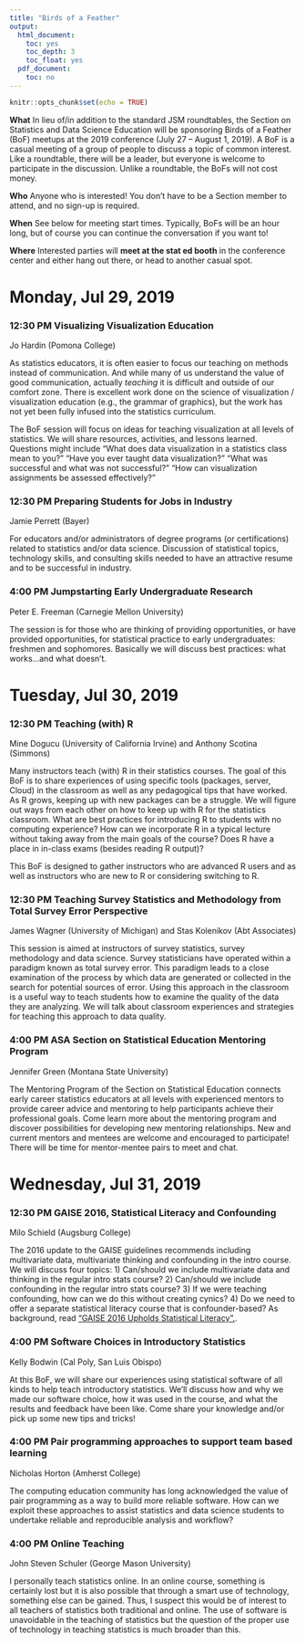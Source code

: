 ```yaml
---
title: "Birds of a Feather"
output:
  html_document:
    toc: yes
    toc_depth: 3
    toc_float: yes
  pdf_document:
    toc: no
---
```

\fontsize{12}{12}
\fontseries{m}
\selectfont

\setlength{\paperwidth}{8.5in}
\setlength{\paperheight}{11in}
\setlength{\voffset}{-0.5in}
\setlength{\textheight}{10.5in}
\setlength{\textwidth}{7.5in}
\pagenumbering{gobble}

```r
knitr::opts_chunk$set(echo = TRUE)
```

**What** In lieu of/in addition to the standard JSM roundtables, the Section on Statistics and Data Science Education will be sponsoring Birds of a Feather (BoF) meetups at the 2019 conference (July 27 – August 1, 2019). A BoF is a casual meeting of a group of people to discuss a topic of common interest. Like a roundtable, there will be a leader, but everyone is welcome to participate in the discussion. Unlike a roundtable, the BoFs will not cost money. 

**Who** Anyone who is interested! You don't have to be a Section member to attend, and no sign-up is required.  

**When** See below for meeting start times. Typically, BoFs will be an hour long, but of course you can continue the conversation if you want to!

**Where** Interested parties will **meet at the stat ed booth** in the conference center and either hang out there, or head to another casual spot. 



# Monday, Jul 29, 2019 

### 12:30 PM  **Visualizing Visualization Education** 
Jo Hardin (Pomona College) 

As statistics educators, it is often easier to focus our teaching on methods instead of communication.  And while many of us understand the value of good communication, actually *teaching* it is difficult and outside of our comfort zone.  There is excellent work done on the science of visualization / visualization education (e.g., the grammar of graphics), but the work has not yet been fully infused into the statistics curriculum.  

The BoF session will focus on ideas for teaching visualization at all levels of statistics.  We will share resources, activities, and lessons learned.   Questions might include "What does data visualization in a statistics class mean to you?" "Have you ever taught data visualization?" "What was successful and what was not successful?"  "How can visualization assignments be assessed effectively?"

### 12:30 PM **Preparing Students for Jobs in Industry** 
Jamie Perrett (Bayer)

For educators and/or administrators of degree programs (or certifications) related to statistics and/or data science. Discussion of statistical topics, technology skills, and consulting skills needed to have an attractive resume and to be successful in industry. 

### 4:00 PM **Jumpstarting Early Undergraduate Research** 
Peter E. Freeman (Carnegie Mellon University) 

The session is for those who are thinking of providing opportunities, or have provided opportunities, for statistical practice to early undergraduates: freshmen and sophomores. Basically we will discuss best practices: what works...and what doesn't.

# Tuesday, Jul 30, 2019 

### 12:30 PM **Teaching (with) R**
Mine Dogucu (University of California Irvine) and Anthony Scotina (Simmons) 

Many instructors teach (with) R in their statistics courses. The goal of this BoF is to share experiences of using specific tools (packages, server, Cloud) in the classroom as well as any pedagogical tips that have worked. As R grows, keeping up with new packages can be a struggle. We will figure out ways from each other on how to keep up with R for the statistics classroom.  What are best practices for introducing R to students with no computing experience? How can we incorporate R in a typical lecture without taking away from the main goals of the course? Does R have a place in in-class exams (besides reading R output)?

This BoF is designed to gather instructors who are advanced R users and as well as instructors who are new to R or considering switching to R.

### 12:30 PM **Teaching Survey Statistics and Methodology from Total Survey Error Perspective**
James Wagner (University of Michigan) and Stas Kolenikov (Abt Associates)

This session is aimed at instructors of survey statistics, survey methodology and data science. Survey statisticians have operated within a paradigm known as total survey error. This paradigm leads to a close examination of the process by which data are generated or collected in the search for potential sources of error. Using this approach in the classroom is a useful way to teach students how to examine the quality of the data they are analyzing. We will talk about classroom experiences and strategies for teaching this approach to data quality.

### 4:00 PM **ASA Section on Statistical Education Mentoring Program**
Jennifer Green (Montana State University)

The Mentoring Program of the Section on Statistical Education connects early career statistics educators at all levels with experienced mentors to provide career advice and mentoring to help participants achieve their professional goals. Come learn more about the mentoring program and discover possibilities for developing new mentoring relationships. New and current mentors and mentees are welcome and encouraged to participate! There will be time for mentor-mentee pairs to meet and chat.

# Wednesday, Jul 31, 2019

### 12:30 PM **GAISE 2016, Statistical Literacy and Confounding**
Milo Schield (Augsburg College)

The 2016 update to the GAISE guidelines recommends including multivariate data, multivariate thinking and confounding in the intro course.   We will discuss four topics: 1) Can/should we include multivariate data and thinking in the regular intro stats course?   2)  Can/should we include confounding in the regular intro stats course?  3)  If we were teaching confounding, how can we do this without creating cynics?  4) Do we need to offer a separate statistical literacy course that is confounder-based?    As background, read ["GAISE 2016 Upholds Statistical Literacy".](www.statlit.org/pdf/2017-Schield-SERJ.pdf). 

### 4:00 PM **Software Choices in Introductory Statistics**
Kelly Bodwin (Cal Poly, San Luis Obispo) 

At this BoF, we will share our experiences using statistical software of all kinds to help teach introductory statistics.  We'll discuss how and why we made our software choice, how it was used in the course, and what the results and feedback have been like.  Come share your knowledge and/or pick up some new tips and tricks!

### 4:00 PM **Pair programming approaches to support team based learning**
Nicholas Horton (Amherst College)

The computing education community has long acknowledged the value of pair programming as a way to build more reliable software.  How can we exploit these approaches to assist statistics and data science students to undertake reliable and reproducible analysis and workflow?


### 4:00 PM **Online Teaching**
John Steven Schuler (George Mason University)

I personally teach statistics online. In an online course, something is certainly lost but it is also possible that through a smart use of technology, something else can be gained. Thus, I suspect this would be of interest to all teachers of statistics both traditional and online. The use of software is unavoidable in the teaching of statistics but the question of the proper use of technology in teaching statistics is much broader than this. 

